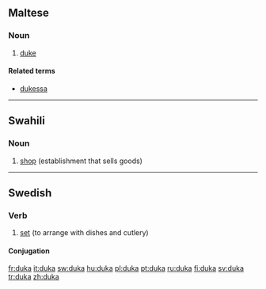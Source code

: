 ==Maltese==

===Noun===
{{mt-noun|m|duki}}

# [[duke]]

====Related terms====
* [[dukessa]]

----

==Swahili==

===Noun===
{{infl|sw|noun}}

# [[shop]] (establishment that sells goods)

{{tbot entry|Swahili|shop|2009|July|sw}}

----

==Swedish==

===Verb===
{{infl|sv|verb}}

# [[set]] (to arrange with dishes and cutlery)

====Conjugation====
{{sv-verb-reg-ar}}
[[fr:duka]]
[[it:duka]]
[[sw:duka]]
[[hu:duka]]
[[pl:duka]]
[[pt:duka]]
[[ru:duka]]
[[fi:duka]]
[[sv:duka]]
[[tr:duka]]
[[zh:duka]]